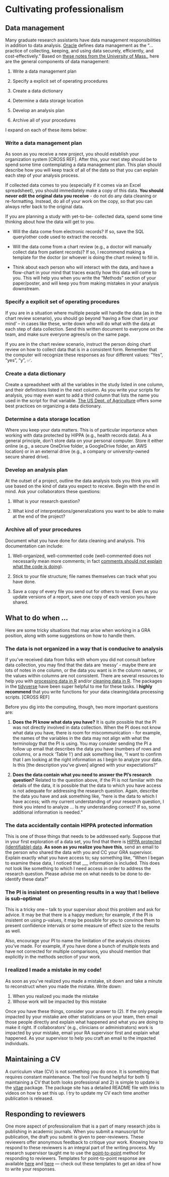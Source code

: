 # Cultivating professionalism 


## Data management

Many graduate research assistants have data management responsibilities in addition to data analysis. [Oracle](https://www.oracle.com/database/what-is-data-management/) defines data management as the "...practice of collecting, keeping, and using data securely, efficiently, and cost-effectively." Based on [these notes from the University of Mass.](https://people.umass.edu/biostat690c/pdf/1.%20%20Principles%20of%20Data%20Management%202020.pdf), here are the general components of data management: 

  1. Write a data management plan 
  
  2. Specify a explicit set of operating procedures 
  
  3. Create a data dictionary 
  
  4. Determine a data storage location 
  
  5. Develop an analysis plan 
  
  6. Archive all of your procedures 
  
  
I expand on each of these items below: 


### Write a data management plan

As soon as you receive a new project, you should establish your organization system [CROSS REF]. After this, your next step should be to spend some time contemplating a data management plan. This plan should describe how you will keep track of all of the data so that you can explain each step of your analysis process. 

If collected data comes to you (especially if it comes via an Excel spreadsheet), you should immediately make a copy of this data. **You should never edit the original data you receive** - do not do any data cleaning or re-formatting. Instead, do all of your work on the copy, so that you can always refer back to the original data. 

If you are planning a study with yet-to-be- collected data, spend some time thinking about how the data will get to you.

  - Will the data come from electronic records? If so, save the SQL query/other code used to extract the records. 
  
  - Will the data come from a chart review (e.g., a doctor will manually collect data from patient records)? If so, I recommend making a template for the doctor (or whoever is doing the chart review) to fill in. 
  
  - Think about each person who will interact with the data, and have a flow-chart in your mind that traces exactly how this data will come to you. This will help you when you write the "Methods" section of your paper/poster, and will keep you from making mistakes in your analysis downstream. 

### Specify a explicit set of operating procedures

If you are in a situation where multiple people will handle the data (as in the chart review scenario), you should go beyond 'having a flow chart in your mind' -- in cases like these, write down who will do what with the data at each step of data collection. Send this written document to everyone on the team, and make sure everyone agrees/is on the same page.

If you are in the chart review scenario, instruct the person doing chart review on how to collect data that is in a consistent form. Remember that the computer will recognize these responses as four different values: "Yes", "yes", "y", ✅. 

### Create a data dictionary

Create a spreadsheet with all the variables in the study listed in one column, and their definitions listed in the next column. As you write your scripts for analysis, you may even want to add a third column that lists the name you used in the script for that variable. [The US Dept. of Agriculture](https://data.nal.usda.gov/manually-creating-data-dictionary) offers some best practices on organizing a data dictionary. 

### Determine a data storage location

Where you keep your data matters. This is of particular importance when working with data protected by HIPPA (e.g., health records data). As a general principle, don't store data on your personal computer. Store it either online (e.g., a secure OneDrive folder, a GoogleDrive folder, an AWS location) or in an external drive (e.g., a company or university-owned secure shared drive). 

### Develop an analysis plan

At the outset of a project, outline the data analysis tools you think you will use based on the kind of data you expect to receive. Begin with the end in mind. Ask your collaborators these questions:

  1. What is your research question? 

  2. What kind of interpretations/generalizations you want to be able to make at the end of the project?  

### Archive all of your procedures

Document what you have done for data cleaning and analysis. This documentation can include: 

  1. Well-organized, well-commented code (well-commented does not necessarily mean more comments; in fact [comments should not explain what the code is doing](https://visualstudiomagazine.com/articles/2013/07/26/why-commenting-code-is-still-bad.aspx)). 
  
  2. Stick to your file structure; file names themselves can track what you have done. 
  
  3. Save a copy of every file you send out for others to read. Even as you update versions of a report, save one copy of each version you have shared. 

## What to do when ... 

Here are some tricky situations that may arise when working in a GRA position, along with some suggestions on how to handle them. 

### The data is not organized in a way that is conducive to analysis 

If you've received data from folks with whom you did not consult before data collection, you may find that the data are 'messy' - maybe there are lots of notes in one column, or the data you want is in the column names, or the values within columns are not consistent. There are several resources to help you with [processing data in R](https://www.geeksforgeeks.org/processing-of-raw-data-to-tidy-data-in-r/) and/or [cleaning data in R](https://www.geeksforgeeks.org/data-cleaning-in-r/). The packages in the [tidyverse](https://www.tidyverse.org/packages/) have been super helpful to me for these tasks. I **highly recommend** that you write functions for your data cleaning/data processing scripts. [CROSS REF]

Before you dig into the computing, though, two more important questions are: 

  1. **Does the PI know what data you have?** It is quite possible that the PI was not directly involved in data collection. When the PI does not know what data you have, there is room for miscommunication - for example, the names of the variables in the data may not align with what the terminology that the PI is using. You may consider sending the PI a follow up email that describes the data you have (numbers of rows and columns, or a mock 'Table 1') and ask something like, "I want to confirm that I am looking at the right information as I begin to analyze your data. Is this [the description you've given] aligned with your expectations?" 
  
  2. **Does the data contain what you need to answer the PI's research question?** Related to the question above, if the PI is not familiar with the details of the data, it is possible that the data to which you have access is not adequate for addressing the research question. Again, describe the data you have and ask something like, "here is the data to which I have access; with my current understanding of your research question, I think you intend to analyze ... Is my understanding correct? If so, some additional information is needed."

### The data accidentally contain HIPPA protected information

This is one of those things that needs to be addressed early. Suppose that in your first exploration of a data set, you find that there is [HIPPA protected (identifiable) data](https://compliancy-group.com/what-is-hipaa-pii/#:~:text=What%20Kinds%20of%20Information%20Constitute,numbers%2C%20and%20bank%20account%20numbers.). **As soon as you realize you have this**, send an email to the person who shared the data with you and CC your GRA supervisor. Explain exactly what you have access to; say something like, "When I began to examine these data, I noticed that ___ information is included. This does not look like something to which I need access in order to address the research question. Please advise me on what needs to be done to de-identify these data?" 

### The PI is insistent on presenting results in a way that I believe is sub-optimal 

This is a tricky one -- talk to your supervisor about this problem and ask for advice. It may be that there is a happy medium; for example, if the PI is insistent on using p-values, it may be possible for you to convince them to present confidence intervals or some measure of effect size to the results as well. 

Also, encourage your PI to name the limitation of the analysis choices you've made. For example, if you have done a bunch of multiple tests and have not corrected for multiple comparisons, you should mention that explicitly in the methods section of your work. 


### I realized I made a mistake in my code! 

As soon as you've realized you made a mistake, sit down and take a minute to reconstruct when you made the mistake. Write down: 

  1. When you realized you made the mistake 
  2. Whose work will be impacted by this mistake
  
Once you have these things, consider your answer to (2). If the only people impacted by your mistake are other statisticians on your team, then email those people directly and explain what happened and what you are doing to make it right. If collaborators' (e.g., clinicians or administrators) work is impacted by your mistake, email your RA supervisor first and explain what happened. As your supervisor to help you craft an email to the impacted individuals. 



## Maintaining a CV

A curriculum vitae (CV) is not something you do once. It is something that requires constant maintenance. The tool I've found helpful for both 1) maintaining a CV that both looks professional and 2) is simple to update is the [vitae](https://pkg.mitchelloharawild.com/vitae/) package. The package site has a detailed README file with links to videos on how to set this up. I try to update my CV each time another publication is released. 


## Responding to reviewers {#point-to-point}

One more aspect of professionalism that is a part of many research jobs is publishing in academic journals. When you submit a manuscript for publication, the draft you submit is given to peer-reviewers. These reviewers offer anonymous feedback to critique your work. Knowing how to respond to these reviewers is an integral part of the writing process. My research supervisor taught me to use the [point-to-point](https://www.nature.com/documents/Effective_Response_To_Reviewers-1.pdf) method for responding to reviewers. Templates for point-to-point response are available [here](https://onlinelibrary.wiley.com/pb-assets/assets/13989995/Point-by-point%20response-24-January%202019_CA%20approved-1549540165760.docx) and [here](https://apastyle.apa.org/style-grammar-guidelines/research-publication/sample-response-reviewers.pdf) --- check out these templates to get an idea of how to write your responses. 

